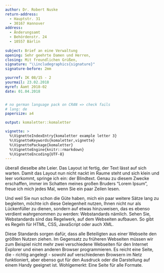 ```yaml
---
author: Dr. Robert Nuske
return-address: 
  - Hauptstr. 31
  - 30167 Hannover
address:
  - Änderungsamt
  - Behördenstr. 24
  - 10557 Bärlin
  
subject: Brief an eine Verwaltung
opening: Sehr geehrte Damen und Herren,
closing: Mit freundlichen Grüßen,
signature: "\\includegraphics{signature}"
signature-before: 2mm

yourref: IK 08/15 - 2
yourmail: 23.02.2018
myref: Äamt 2018-02
date: 01.04.2018


# no german language pack on CRAN => check fails
# lang: de
papersize: a4

output: komaletter::komaletter

vignette: >
  %\VignetteIndexEntry{komaletter example letter 3}
  %\VignetteKeywords{komaletter,vignette}
  %\VignettePackage{komaletter}
  %\VignetteEngine{knitr::rmarkdown}
  %\VignetteEncoding{UTF-8}
---
```


überall dieselbe alte Leier. Das Layout ist fertig, der Text lässt auf
sich warten. Damit das Layout nun nicht nackt im Raume steht und sich
klein und leer vorkommt, springe ich ein: der Blindtext. Genau zu
diesem Zwecke erschaffen, immer im Schatten meines großen Bruders
"Lorem Ipsum", freue ich mich jedes Mal, wenn Sie ein paar Zeilen 
lesen. 

Und weil Sie nun schon die Güte haben, mich ein paar weitere Sätze
lang zu begleiten, möchte ich diese Gelegenheit nutzen, Ihnen nicht
nur als Lückenfüller zu dienen, sondern auf etwas hinzuweisen, das es
ebenso verdient wahrgenommen zu werden: Webstandards nämlich. Sehen
Sie, Webstandards sind das Regelwerk, auf dem Webseiten aufbauen. So
gibt es Regeln für HTML, CSS, JavaScript oder auch XML.

Diese Standards sorgen dafür, dass alle Beteiligten aus einer Webseite
den größten Nutzen ziehen. Im Gegensatz zu früheren Webseiten müssen
wir zum Beispiel nicht mehr zwei verschiedene Webseiten für den
Internet Explorer und einen anderen Browser programmieren. Es reicht
eine Seite, die - richtig angelegt - sowohl auf verschiedenen Browsern
im Netz funktioniert, aber ebenso gut für den Ausdruck oder die 
Darstellung auf einem Handy geeignet ist. Wohlgemerkt: Eine Seite für 
alle Formate. 

